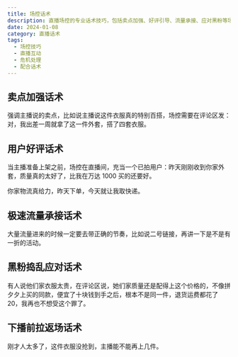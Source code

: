 ```yaml
---
title: 场控话术
description: 直播场控的专业话术技巧，包括卖点加强、好评引导、流量承接、应对黑粉等场景
date: 2024-01-08
category: 直播话术
tags:
  - 场控技巧
  - 直播互动
  - 危机处理
  - 配合话术
---
```


## 卖点加强话术

强调主播说的卖点，比如说主播说这件衣服真的特别百搭，场控需要在评论区发：对，我出差一周就拿了这一件外套，搭了四套衣服。

## 用户好评话术

当主播准备上架之前，场控在直播间，充当一个已拍用户：昨天刚刚收到你家外套，质量真的太好了，比我在万达 1000 买的还要好。

你家物流真给力，昨天下单，今天就让我取快递。

## 极速流量承接话术

大量流量进来的时候一定要去带正确的节奏，比如说二号链接，再讲一下是不是有一折的活动。

## 黑粉捣乱应对话术

有人说他们家衣服太贵，在评论区说，她们家质量还是配得上这个价格的，不像拼夕夕上买的同款，便宜了十块钱到手之后，根本不是同一件，退货运费都花了 20，我再也不想受这个罪了。

## 下播前拉返场话术

刚才人太多了，这件衣服没抢到，主播能不能再上几件。
